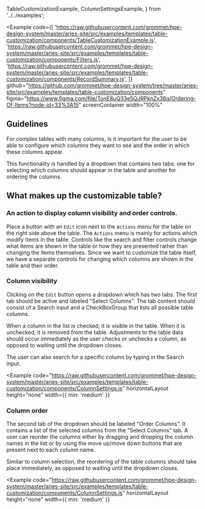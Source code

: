   TableCustomizationExample,
  ColumnSettingsExample,
} from '../../examples';

<Example
  code={[
    'https://raw.githubusercontent.com/grommet/hpe-design-system/master/aries-site/src/examples/templates/table-customization/components/TableCustomizationExample.js',
    'https://raw.githubusercontent.com/grommet/hpe-design-system/master/aries-site/src/examples/templates/table-customization/components/Filters.js',
    'https://raw.githubusercontent.com/grommet/hpe-design-system/master/aries-site/src/examples/templates/table-customization/components/RecordSummary.js',
  ]}
  github="https://github.com/grommet/hpe-design-system/tree/master/aries-site/src/examples/templates/table-customization/components"
  figma="https://www.figma.com/file/TonE8uQ33e5QJRPknZx36q/Ordering-Of-Items?node-id=33%3A15"
  screenContainer
  width="100%"
>
  <TableCustomizationExample />
</Example>

## Guidelines

For complex tables with many columns, is it important for the user to be able to 
configure which columns they want to see and the order in which these columns appear.

This functionality is handled by a dropdown that contains two tabs: one for selecting
which columns should appear in the table and another for ordering the columns.

## What makes up the customizable table?

### An action to display column visibility and order controls.

Place a button with an `Edit` icon next to the `Actions` menu for the table on the
right side above the table. The `Actions` menu is mainly for actions which modify
items in the table. Controls like the search and filter controls change what items
are shown in the table or how they are presented rather than changing the items
themselves. Since we want to customize the table itself, we have a separate controls
for changing which columns are shown in the table and their order.

### Column visibility

Clicking on the `Edit` button opens a dropdown which has two tabs. The first tab should
be active and labeled "Select Columns". The tab content should consist of a Search input
and a CheckBoxGroup that lists all possible table columns.

When a column in the list is checked, it is visible in the table. When it is unchecked,
it is removed from the table. Adjustments to the table data should occur immediately as
the user checks or unchecks a column, as opposed to waiting until the dropdown closes.

The user can also search for a specific column by typing in the Search input.

<Example
  code="https://raw.githubusercontent.com/grommet/hpe-design-system/master/aries-site/src/examples/templates/table-customization/components/ColumnSettings.js"
  horizontalLayout
  height="none"
  width={{ min: 'medium' }}
>
  <ColumnSettingsExample />
</Example>

### Column order

The second tab of the dropdown should be labeled "Order Columns". It contains a
list of the selected columns from the "Select Columns" tab. A user can reorder the
columns either by dragging and dropping the column names in the list or by using
the move up/move down buttons that are present next to each column name.

Similar to column selection, the reordering of the table columns should take
place immediately, as opposed to waiting until the dropdown closes.

<Example
  code="https://raw.githubusercontent.com/grommet/hpe-design-system/master/aries-site/src/examples/templates/table-customization/components/ColumnSettings.js"
  horizontalLayout
  height="none"
  width={{ min: 'medium' }}
>
  <ColumnSettingsExample activeIndex={1} />
</Example>